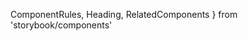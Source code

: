 
  ComponentRules,
  Heading,
  RelatedComponents
} from 'storybook/components'


<Meta of={PopupStories} />

<Title />

- [Overview](#overview)
- [Props](#props)
- [Use cases and examples](#use-cases-and-examples)

<Heading>
  ## Overview
  <Description />
</Heading>
<Primary />

## Props

<Controls />

## Use cases and examples

- Use Popup alongside components that require user interaction (hover, click) to summon additional more complex interaction
- Configure a header and dismiss button to show users how to dismiss the Popup

## Related components

<RelatedComponents componentNames={['Flex', 'Box']} />
